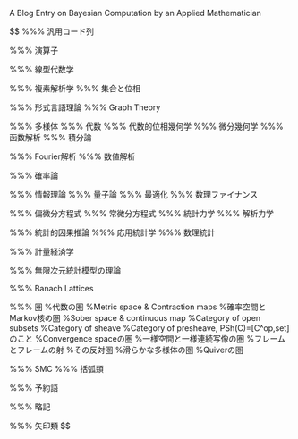 ::: {.hidden}

A Blog Entry on Bayesian Computation by an Applied Mathematician

$$
%%% 汎用コード列
\renewcommand{\P}{\operatorname{P}}\newcommand{\E}{\operatorname{E}}
\newcommand{\R}{\mathbb{R}}\newcommand{\F}{\mathcal{F}}
\newcommand{\abs}[1]{\lvert#1\rvert}\newcommand{\Abs}[1]{\left|#1\right|}\newcommand{\ABs}[1]{\biggl|#1\biggr|}\newcommand{\norm}[1]{\|#1\|}\newcommand{\Norm}[1]{\left\|#1\right\|}\newcommand{\NOrm}[1]{\biggl\|#1\biggr\|}\newcommand{\Brace}[1]{\left\{#1\right\}}\newcommand{\BRace}[1]{\biggl\{#1\biggr\}}\newcommand{\paren}[1]{\left(#1\right)}\newcommand{\Paren}[1]{\biggr(#1\biggl)}\newcommand{\brac}[1]{\langle#1\rangle}\newcommand{\Brac}[1]{\left\langle#1\right\rangle}\newcommand{\BRac}[1]{\biggl\langle#1\biggr\rangle}\newcommand{\bra}[1]{\left\langle#1\right|}\newcommand{\ket}[1]{\left|#1\right\rangle}\newcommand{\Square}[1]{\left[#1\right]}\newcommand{\SQuare}[1]{\biggl[#1\biggr]}

\usepackage[all]{xy}\usepackage{amsmath}\newcommand{\y}{\b{y}}\newcommand{\mi}{\,|\,}\newcommand{\Mark}{\mathrm{Mark}}

%%% 演算子
\DeclareMathOperator{\grad}{\mathrm{grad}}\DeclareMathOperator{\rot}{\mathrm{rot}}\DeclareMathOperator{\divergence}{\mathrm{div}}\DeclareMathOperator{\tr}{tr}\DeclareMathOperator{\Tr}{Tr}\newcommand{\pr}{\mathrm{pr}}
\newcommand{\Map}{\mathrm{Map}}\newcommand{\dom}{\mathrm{Dom}\;}\newcommand{\cod}{\mathrm{Cod}\;}\newcommand{\supp}{\mathrm{supp}\;}


%%% 線型代数学
\newcommand{\vctr}[2]{\begin{pmatrix}#1\\#2\end{pmatrix}}\newcommand{\vctrr}[3]{\begin{pmatrix}#1\\#2\\#3\end{pmatrix}}\newcommand{\mtrx}[4]{\begin{pmatrix}#1&#2\\#3&#4\end{pmatrix}}\newcommand{\smtrx}[4]{\paren{\begin{smallmatrix}#1&#2\\#3&#4\end{smallmatrix}}}\newcommand{\Ker}{\mathrm{Ker}\;}\newcommand{\Coker}{\mathrm{Coker}\;}\newcommand{\Coim}{\mathrm{Coim}\;}\DeclareMathOperator{\rank}{\mathrm{rank}}\newcommand{\lcm}{\mathrm{lcm}}\newcommand{\GL}{\mathrm{GL}}\newcommand{\SL}{\mathrm{SL}}\newcommand{\alt}{\mathrm{alt}}\DeclareMathOperator{\sgn}{sgn}
%%% 複素解析学
\renewcommand{\Re}{\mathrm{Re}\;}\renewcommand{\Im}{\mathrm{Im}\,}\newcommand{\Gal}{\mathrm{Gal}}\newcommand{\PGL}{\mathrm{PGL}}\newcommand{\PSL}{\mathrm{PSL}}\newcommand{\Log}{\mathrm{Log}\,}\newcommand{\Res}{\mathrm{Res}\,}\newcommand{\on}{\mathrm{on}\;}\newcommand{\hatC}{\widehat{\C}}\newcommand{\hatR}{\hat{\R}}\newcommand{\PV}{\mathrm{P.V.}}\newcommand{\diam}{\mathrm{diam}}\newcommand{\Area}{\mathrm{Area}}\newcommand{\Lap}{\Laplace}\newcommand{\f}{\mathbf{f}}\newcommand{\cR}{\mathcal{R}}\newcommand{\const}{\mathrm{const.}}\newcommand{\Om}{\Omega}\newcommand{\Cinf}{C^\infty}\newcommand{\ep}{\epsilon}\newcommand{\dist}{\mathrm{dist}}\newcommand{\opart}{\o{\partial}}\newcommand{\Length}{\mathrm{Length}}
%%% 集合と位相
\newcommand{\cA}{\mathcal{A}}\newcommand{\cO}{\mathcal{O}}\newcommand{\cW}{\mathcal{W}}\renewcommand{\O}{\mathcal{O}}\renewcommand{\S}{\mathcal{S}}\newcommand{\U}{\mathcal{U}}\newcommand{\V}{\mathrm{V}}\newcommand{\N}{\mathbb{N}}\newcommand{\bN}{\mathbb{N}}\newcommand{\C}{\mathrm{C}}\newcommand{\bC}{\mathbb{C}}\newcommand{\Z}{\mathcal{Z}}\newcommand{\Q}{\mathbb{Q}}\newcommand{\bQ}{\mathbb{Q}}\newcommand{\TV}{\mathrm{TV}}\newcommand{\ORD}{\mathrm{ORD}}\newcommand{\Card}{\mathrm{Card}\,}\newcommand{\Top}{\mathrm{Top}}\newcommand{\Disc}{\mathrm{Disc}}\newcommand{\Codisc}{\mathrm{Codisc}}\newcommand{\CoDisc}{\mathrm{CoDisc}}\newcommand{\Ult}{\mathrm{Ult}}\newcommand{\ord}{\mathrm{ord}}\DeclareMathOperator{\maj}{\mathrm{maj}}\newcommand{\bS}{\mathbb{S}}\newcommand{\PConn}{\mathrm{PConn}}

%%% 形式言語理論
\newcommand{\REGEX}{\mathrm{REGEX}}\newcommand{\RE}{\mathbf{RE}}
%%% Graph Theory
\newcommand{\SimpGph}{\mathrm{SimpGph}}\newcommand{\Gph}{\mathrm{Gph}}\newcommand{\mult}{\mathrm{mult}}\newcommand{\inv}{\mathrm{inv}}

%%% 多様体
\newcommand{\Der}{\mathrm{Der}}\newcommand{\osub}{\overset{\mathrm{open}}{\subset}}\newcommand{\osup}{\overset{\mathrm{open}}{\supset}}\newcommand{\al}{\alpha}\newcommand{\K}{\mathbb{K}}\newcommand{\Sp}{\mathrm{Sp}}\newcommand{\g}{\mathfrak{g}}\newcommand{\h}{\mathfrak{h}}\newcommand{\Imm}{\mathrm{Imm}}\newcommand{\Imb}{\mathrm{Imb}}\newcommand{\Gr}{\mathrm{Gr}}
\DeclareMathOperator{\Exp}{Exp}\DeclareMathOperator{\codim}{codim}
%%% 代数
\newcommand{\Ad}{\mathrm{Ad}}\newcommand{\finsupp}{\mathrm{fin\;supp}}\newcommand{\SO}{\mathrm{SO}}\newcommand{\SU}{\mathrm{SU}}\newcommand{\acts}{\curvearrowright}\newcommand{\mono}{\hookrightarrow}\newcommand{\epi}{\twoheadrightarrow}\newcommand{\Stab}{\mathrm{Stab}}\newcommand{\nor}{\mathrm{nor}}\newcommand{\T}{\mathbb{T}}\newcommand{\Aff}{\mathrm{Aff}}\newcommand{\rsub}{\triangleleft}\newcommand{\rsup}{\triangleright}\newcommand{\subgrp}{\overset{\mathrm{subgrp}}{\subset}}\newcommand{\Ext}{\mathrm{Ext}}\newcommand{\sbs}{\subset}\newcommand{\sps}{\supset}\newcommand{\In}{\mathrm{in}\;}\newcommand{\Tor}{\mathrm{Tor}}\newcommand{\p}{\b{p}}\newcommand{\q}{\mathfrak{q}}\newcommand{\m}{\mathfrak{m}}\newcommand{\cS}{\mathcal{S}}\newcommand{\Frac}{\mathrm{Frac}\,}\newcommand{\Spec}{\mathrm{Spec}\,}\newcommand{\bA}{\mathbb{A}}\newcommand{\Sym}{\mathrm{Sym}}\newcommand{\Ann}{\mathrm{Ann}}\newcommand{\Her}{\mathrm{Her}}\newcommand{\Bil}{\mathrm{Bil}}\newcommand{\Ses}{\mathrm{Ses}}\newcommand{\FVS}{\mathrm{FVS}}
%%% 代数的位相幾何学
\newcommand{\Ho}{\mathrm{Ho}}\newcommand{\CW}{\mathrm{CW}}\newcommand{\lc}{\mathrm{lc}}\newcommand{\cg}{\mathrm{cg}}\newcommand{\Fib}{\mathrm{Fib}}\newcommand{\Cyl}{\mathrm{Cyl}}\newcommand{\Ch}{\mathrm{Ch}}
%%% 微分幾何学
\newcommand{\rP}{\mathrm{P}}\newcommand{\rE}{\mathrm{E}}\newcommand{\e}{\b{e}}\renewcommand{\k}{\b{k}}\newcommand{\Christ}[2]{\begin{Bmatrix}#1\\#2\end{Bmatrix}}\renewcommand{\Vec}[1]{\overrightarrow{\mathrm{#1}}}\newcommand{\hen}[1]{\mathrm{#1}}\renewcommand{\b}[1]{\boldsymbol{#1}}

%%% 函数解析
\newcommand{\Inc}{\mathrm{Inc}}\newcommand{\aInc}{\mathrm{aInc}}\newcommand{\HS}{\mathrm{HS}}\newcommand{\loc}{\mathrm{loc}}\newcommand{\Lh}{\mathrm{L.h.}}\newcommand{\Epi}{\mathrm{Epi}}\newcommand{\slim}{\mathrm{slim}}\newcommand{\Ban}{\mathrm{Ban}}\newcommand{\Hilb}{\mathrm{Hilb}}\newcommand{\Ex}{\mathrm{Ex}}\newcommand{\Co}{\mathrm{Co}}\newcommand{\sa}{\mathrm{sa}}\newcommand{\nnorm}[1]{{\left\vert\kern-0.25ex\left\vert\kern-0.25ex\left\vert #1 \right\vert\kern-0.25ex\right\vert\kern-0.25ex\right\vert}}\newcommand{\dvol}{\mathrm{dvol}}\newcommand{\Sconv}{\mathrm{Sconv}}\newcommand{\I}{\mathcal{I}}\newcommand{\nonunital}{\mathrm{nu}}\newcommand{\cpt}{\mathrm{cpt}}\newcommand{\lcpt}{\mathrm{lcpt}}\newcommand{\com}{\mathrm{com}}\newcommand{\Haus}{\mathrm{Haus}}\newcommand{\proper}{\mathrm{proper}}\newcommand{\infinity}{\mathrm{inf}}\newcommand{\TVS}{\mathrm{TVS}}\newcommand{\ess}{\mathrm{ess}}\newcommand{\ext}{\mathrm{ext}}\newcommand{\Index}{\mathrm{Index}\;}\newcommand{\SSR}{\mathrm{SSR}}\newcommand{\vs}{\mathrm{vs.}}\newcommand{\fM}{\mathfrak{M}}\newcommand{\EDM}{\mathrm{EDM}}\newcommand{\Tw}{\mathrm{Tw}}\newcommand{\fC}{\mathfrak{C}}\newcommand{\bn}{\boldsymbol{n}}\newcommand{\br}{\boldsymbol{r}}\newcommand{\Lam}{\Lambda}\newcommand{\lam}{\lambda}\newcommand{\one}{\mathbf{1}}\newcommand{\dae}{\text{-a.e.}}\newcommand{\das}{\text{-a.s.}}\newcommand{\td}{\text{-}}\newcommand{\RM}{\mathrm{RM}}\newcommand{\BV}{\mathrm{BV}}\newcommand{\normal}{\mathrm{normal}}\newcommand{\lub}{\mathrm{lub}\;}\newcommand{\Graph}{\mathrm{Graph}}\newcommand{\Ascent}{\mathrm{Ascent}}\newcommand{\Descent}{\mathrm{Descent}}\newcommand{\BIL}{\mathrm{BIL}}\newcommand{\fL}{\mathfrak{L}}\newcommand{\De}{\Delta}
%%% 積分論
\newcommand{\calA}{\mathcal{A}}\newcommand{\calB}{\mathcal{B}}\newcommand{\D}{\mathcal{D}}\newcommand{\Y}{\mathcal{Y}}\newcommand{\calC}{\mathcal{C}}\renewcommand{\ae}{\mathrm{a.e.}\;}\newcommand{\cZ}{\mathcal{Z}}\newcommand{\fF}{\mathfrak{F}}\newcommand{\fI}{\mathfrak{I}}\newcommand{\rV}{\mathrm{V}}\newcommand{\cE}{\mathcal{E}}\newcommand{\sMap}{\sigma\textrm{-}\mathrm{Map}}\DeclareMathOperator*{\argmax}{arg\,max}\DeclareMathOperator*{\argmin}{arg\,min}\newcommand{\cC}{\mathcal{C}}\newcommand{\comp}{\complement}\newcommand{\J}{\mathcal{J}}\newcommand{\sumN}[1]{\sum_{#1\in\N}}\newcommand{\cupN}[1]{\cup_{#1\in\N}}\newcommand{\capN}[1]{\cap_{#1\in\N}}\newcommand{\Sum}[1]{\sum_{#1=1}^\infty}\newcommand{\sumn}{\sum_{n=1}^\infty}\newcommand{\summ}{\sum_{m=1}^\infty}\newcommand{\sumk}{\sum_{k=1}^\infty}\newcommand{\sumi}{\sum_{i=1}^\infty}\newcommand{\sumj}{\sum_{j=1}^\infty}\newcommand{\cupn}{\cup_{n=1}^\infty}\newcommand{\capn}{\cap_{n=1}^\infty}\newcommand{\cupk}{\cup_{k=1}^\infty}\newcommand{\cupi}{\cup_{i=1}^\infty}\newcommand{\cupj}{\cup_{j=1}^\infty}\newcommand{\limn}{\lim_{n\to\infty}}\renewcommand{\L}{\mathcal{L}}\newcommand{\cL}{\mathcal{L}}\newcommand{\Cl}{\mathrm{Cl}}\newcommand{\cN}{\mathcal{N}}\newcommand{\Ae}{\textrm{-a.e.}\;}\newcommand{\csub}{\overset{\textrm{closed}}{\subset}}\newcommand{\csup}{\overset{\textrm{closed}}{\supset}}\newcommand{\wB}{\wt{B}}\newcommand{\cG}{\mathcal{G}}\newcommand{\Lip}{\mathrm{Lip}}\DeclareMathOperator{\Dom}{\mathrm{Dom}}\newcommand{\AC}{\mathrm{AC}}\newcommand{\Mol}{\mathrm{Mol}}
%%% Fourier解析
\newcommand{\Pe}{\mathrm{Pe}}\newcommand{\wR}{\wh{\mathbb{\R}}}\newcommand*{\Laplace}{\mathop{}\!\mathbin\bigtriangleup}\newcommand*{\DAlambert}{\mathop{}\!\mathbin\Box}\newcommand{\bT}{\mathbb{T}}\newcommand{\dx}{\dslash x}\newcommand{\dt}{\dslash t}\newcommand{\ds}{\dslash s}
%%% 数値解析
\newcommand{\round}{\mathrm{round}}\newcommand{\cond}{\mathrm{cond}}\newcommand{\diag}{\mathrm{diag}}
\newcommand{\Adj}{\mathrm{Adj}}\newcommand{\Pf}{\mathrm{Pf}}\newcommand{\Sg}{\mathrm{Sg}}

%%% 確率論
\newcommand{\aseq}{\overset{\text{a.s.}}{=}}\newcommand{\deq}{\overset{\text{d}}{=}}\newcommand{\cV}{\mathcal{V}}\newcommand{\FM}{\mathrm{FM}}\newcommand{\KR}{\mathrm{KR}}\newcommand{\rba}{\mathrm{rba}}\newcommand{\rca}{\mathrm{rca}}\newcommand{\Prob}{\mathrm{Prob}}\newcommand{\X}{\mathcal{X}}\newcommand{\Meas}{\mathrm{Meas}}\newcommand{\as}{\;\text{a.s.}}\newcommand{\io}{\;\mathrm{i.o.}}\newcommand{\fe}{\;\text{f.e.}}\newcommand{\bF}{\mathbb{F}}\newcommand{\W}{\mathcal{W}}\newcommand{\Pois}{\mathrm{Pois}}\newcommand{\iid}{\text{i.i.d.}}\newcommand{\wconv}{\rightsquigarrow}\newcommand{\Var}{\mathrm{Var}}\newcommand{\xrightarrown}{\xrightarrow{n\to\infty}}\newcommand{\au}{\mathrm{au}}\newcommand{\cT}{\mathcal{T}}\newcommand{\wto}{\overset{\text{w}}{\to}}\newcommand{\dto}{\overset{\text{d}}{\to}}\newcommand{\sto}{\overset{\text{s}}{\to}}\newcommand{\pto}{\overset{\text{p}}{\to}}\newcommand{\mto}{\overset{\text{m}}{\to}}\newcommand{\vto}{\overset{v}{\to}}\newcommand{\Cont}{\mathrm{Cont}}\newcommand{\stably}{\mathrm{stably}}\newcommand{\Np}{\mathbb{N}^+}\newcommand{\oM}{\overline{\mathcal{M}}}\newcommand{\fP}{\mathfrak{P}}\newcommand{\sign}{\mathrm{sign}}
\DeclareMathOperator{\Ent}{Ent}\DeclareMathOperator{\Polya}{Polya}\newcommand{\Borel}{\mathrm{Borel}}\newcommand{\Mid}{\,|\,}\newcommand{\middleMid}{\;\middle|\;}\DeclareMathOperator{\LR}{LR}\newcommand{\CP}{\mathrm{CP}}\newcommand{\bD}{\mathbb{D}}\newcommand{\bL}{\mathbb{L}}\newcommand{\fW}{\mathfrak{W}}\newcommand{\DL}{\mathcal{D}\mathcal{L}}\renewcommand{\r}[1]{\mathrm{#1}}\newcommand{\rC}{\mathrm{C}}\newcommand{\qqquad}{\qquad\quad}
%%% 情報理論
\newcommand{\bit}{\mathrm{bit}}\DeclareMathOperator{\sinc}{sinc}
%%% 量子論
\newcommand{\err}{\mathrm{err}}
%%% 最適化
\newcommand{\varparallel}{\mathbin{\!/\mkern-5mu/\!}}\DeclareMathOperator{\minimize}{minimize}\DeclareMathOperator{\subjectto}{subject to}\newcommand{\Ri}{\mathrm{Ri}}\newcommand{\Cone}{\mathrm{Cone}}\newcommand{\Int}{\mathrm{Int}}
%%% 数理ファイナンス
\newcommand{\pre}{\mathrm{pre}}\newcommand{\om}{\omega}

%%% 偏微分方程式
\DeclareMathOperator{\div}{div}
\newcommand{\del}{\partial}
\newcommand{\LHS}{\mathrm{LHS}}\newcommand{\RHS}{\mathrm{RHS}}\newcommand{\bnu}{\boldsymbol{\nu}}\newcommand{\interior}{\mathrm{in}\;}\newcommand{\SH}{\mathrm{SH}}\renewcommand{\v}{\boldsymbol{\nu}}\newcommand{\n}{\mathbf{n}}\newcommand{\ssub}{\Subset}\newcommand{\curl}{\mathrm{curl}}
%%% 常微分方程式
\newcommand{\Ei}{\mathrm{Ei}}\newcommand{\sn}{\mathrm{sn}}\newcommand{\wgamma}{\widetilde{\gamma}}
%%% 統計力学
\newcommand{\Ens}{\mathrm{Ens}}
%%% 解析力学
\newcommand{\cl}{\mathrm{cl}}\newcommand{\x}{\boldsymbol{x}}

%%% 統計的因果推論
\newcommand{\Do}{\mathrm{Do}}\newcommand{\IV}{\mathrm{IV}}
%%% 応用統計学
\DeclareMathOperator{\pl}{pl}\newcommand{\AIC}{\mathrm{AIC}}\newcommand{\mrl}{\mathrm{mrl}}\newcommand{\dotx}{\dot{x}}\newcommand{\UMV}{\mathrm{UMV}}\newcommand{\BLU}{\mathrm{BLU}}
%%% 数理統計
\DeclareMathOperator{\arctanh}{arctanh}\newcommand{\comb}[2]{\begin{pmatrix}#1\\#2\end{pmatrix}}\newcommand{\bP}{\mathbb{P}}\newcommand{\compsub}{\overset{\textrm{cpt}}{\subset}}\newcommand{\lip}{\textrm{lip}}\newcommand{\BL}{\mathrm{BL}}\newcommand{\G}{\mathbb{G}}\newcommand{\NB}{\mathrm{NB}}\newcommand{\oR}{\ov{\R}}\newcommand{\liminfn}{\liminf_{n\to\infty}}\newcommand{\limsupn}{\limsup_{n\to\infty}}\newcommand{\esssup}{\mathrm{ess.sup}}\newcommand{\asto}{\xrightarrow{\as}}\newcommand{\Cov}{\mathrm{Cov}}\newcommand{\cQ}{\mathcal{Q}}\newcommand{\VC}{\mathrm{VC}}\newcommand{\mb}{\mathrm{mb}}\newcommand{\Avar}{\mathrm{Avar}}\newcommand{\bB}{\mathbb{B}}\newcommand{\bW}{\mathbb{W}}\newcommand{\sd}{\mathrm{sd}}\newcommand{\w}[1]{\widehat{#1}}\newcommand{\bZ}{\mathbb{Z}}\newcommand{\Bernoulli}{\mathrm{Ber}}\newcommand{\Ber}{\mathrm{Ber}}\newcommand{\Mult}{\mathrm{Mult}}\newcommand{\BPois}{\mathrm{BPois}}\newcommand{\fraks}{\mathfrak{s}}\newcommand{\frakk}{\mathfrak{k}}\newcommand{\IF}{\mathrm{IF}}\newcommand{\bX}{\boldsymbol{X}}\newcommand{\bx}{\boldsymbol{x}}\newcommand{\indep}{\perp\!\!\!\perp}\newcommand{\IG}{\mathrm{IG}}\newcommand{\Levy}{\mathrm{Levy}}\newcommand{\MP}{\mathrm{MP}}\newcommand{\Hermite}{\mathrm{Hermite}}\newcommand{\Skellam}{\mathrm{Skellam}}\newcommand{\Dirichlet}{\mathrm{Dirichlet}}\newcommand{\Beta}{\mathrm{Beta}}\newcommand{\bE}{\mathbb{E}}\newcommand{\bG}{\mathbb{G}}\newcommand{\MISE}{\mathrm{MISE}}\newcommand{\logit}{\mathtt{logit}}\newcommand{\expit}{\mathtt{expit}}\newcommand{\cK}{\mathcal{K}}\newcommand{\dl}{\dot{l}}\newcommand{\dotp}{\dot{p}}\newcommand{\wl}{\wt{l}}\newcommand{\Gauss}{\mathrm{Gauss}}\newcommand{\fA}{\mathfrak{A}}\newcommand{\under}{\mathrm{under}\;}\newcommand{\whtheta}{\wh{\theta}}\newcommand{\Em}{\mathrm{Em}}\newcommand{\ztheta}{{\theta_0}}
\newcommand{\rO}{\mathrm{O}}\newcommand{\Bin}{\mathrm{Bin}}\newcommand{\rW}{\mathrm{W}}\newcommand{\rG}{\mathrm{G}}\newcommand{\rB}{\mathrm{B}}\newcommand{\rN}{\mathrm{N}}\newcommand{\rU}{\mathrm{U}}\newcommand{\HG}{\mathrm{HG}}\newcommand{\GAMMA}{\mathrm{Gamma}}\newcommand{\Cauchy}{\mathrm{Cauchy}}\newcommand{\rt}{\mathrm{t}}\newcommand{\rF}{\mathrm{F}}
\DeclareMathOperator{\erf}{erf}
%%% 計量経済学
\newcommand{\FE}{\mathrm{FE}}\newcommand{\bV}{\boldsymbol{V}}\newcommand{\GLS}{\mathrm{GLS}}\newcommand{\be}{\boldsymbol{e}}\newcommand{\POOL}{\mathrm{POOL}}\newcommand{\GMM}{\mathrm{GMM}}\newcommand{\MM}{\mathrm{MM}}\newcommand{\SSIV}{\mathrm{SSIV}}\newcommand{\JIV}{\mathrm{JIV}}\newcommand{\AR}{\mathrm{AR}}\newcommand{\ILS}{\mathrm{ILS}}\newcommand{\SLS}{\mathrm{SLS}}\newcommand{\LIML}{\mathrm{LIML}}

%%% 無限次元統計模型の理論
\newcommand{\Rad}{\mathrm{Rad}}\newcommand{\bY}{\boldsymbol{Y}}\newcommand{\pone}{{(1)}}\newcommand{\ptwo}{{(2)}}\newcommand{\ps}[1]{{(#1)}}\newcommand{\fsub}{\overset{\text{finite}}{\subset}}
%%% Banach Lattices
\newcommand{\Slv}{\mathrm{Slv}}\newcommand{\Hypo}{\mathrm{Hypo}}\newcommand{\CL}{\mathrm{CL}}\DeclareMathOperator{\ba}{ba}\DeclareMathOperator{\ca}{ca}

%%% 圏
\newcommand{\varlim}{\varprojlim}\newcommand{\Hom}{\mathrm{Hom}}\newcommand{\Iso}{\mathrm{Iso}}\newcommand{\Mor}{\mathrm{Mor}}\newcommand{\Isom}{\mathrm{Isom}}\newcommand{\Aut}{\mathrm{Aut}}\newcommand{\End}{\mathrm{End}}\newcommand{\op}{\mathrm{op}}\newcommand{\ev}{\mathrm{ev}}\newcommand{\Ob}{\mathrm{Ob}}\newcommand{\Ar}{\mathrm{Ar}}\newcommand{\Arr}{\mathrm{Arr}}\newcommand{\Set}{\mathrm{Set}}\newcommand{\Grp}{\mathrm{Grp}}\newcommand{\Cat}{\mathrm{Cat}}\newcommand{\Mon}{\mathrm{Mon}}\newcommand{\Ring}{\mathrm{Ring}}\newcommand{\CRing}{\mathrm{CRing}}\newcommand{\Ab}{\mathrm{Ab}}\newcommand{\Pos}{\mathrm{Pos}}\newcommand{\Vect}{\mathrm{Vect}}\newcommand{\FinVect}{\mathrm{FinVect}}\newcommand{\FinSet}{\mathrm{FinSet}}\newcommand{\FinMeas}{\mathrm{FinMeas}}\newcommand{\OmegaAlg}{\Omega\text{-}\mathrm{Alg}}\newcommand{\OmegaEAlg}{(\Omega,E)\text{-}\mathrm{Alg}}\newcommand{\Fun}{\mathrm{Fun}}\newcommand{\Func}{\mathrm{Func}}\newcommand{\Alg}{\mathrm{Alg}} %代数の圏
\newcommand{\Met}{\mathrm{Met}} %Metric space & Contraction maps
\newcommand{\Stoch}{\mathrm{Stoch}}\newcommand{\FinStoch}{\mathrm{FinStoch}}\newcommand{\Copy}{\mathrm{copy}}\newcommand{\Delete}{\mathrm{delete}} %確率空間とMarkov核の圏
\newcommand{\Bool}{\mathrm{Bool}}\newcommand{\CABool}{\mathrm{CABool}}\newcommand{\CompBoolAlg}{\mathrm{CompBoolAlg}}\newcommand{\BoolAlg}{\mathrm{BoolAlg}}\newcommand{\BoolRng}{\mathrm{BoolRng}}\newcommand{\HeytAlg}{\mathrm{HeytAlg}}\newcommand{\CompHeytAlg}{\mathrm{CompHeytAlg}}\newcommand{\Lat}{\mathrm{Lat}}\newcommand{\CompLat}{\mathrm{CompLat}}\newcommand{\SemiLat}{\mathrm{SemiLat}}\newcommand{\Stone}{\mathrm{Stone}}\newcommand{\Mfd}{\mathrm{Mfd}}\newcommand{\LieAlg}{\mathrm{LieAlg}}
\newcommand{\Sob}{\mathrm{Sob}} %Sober space & continuous map
\newcommand{\Op}{\mathrm{Op}} %Category of open subsets
\newcommand{\Sh}{\mathrm{Sh}} %Category of sheave
\newcommand{\PSh}{\mathrm{PSh}} %Category of presheave, PSh(C)=[C^op,set]のこと
\DeclareMathOperator{\Conv}{Conv} %Convergence spaceの圏
\newcommand{\Unif}{\mathrm{Unif}} %一様空間と一様連続写像の圏
\newcommand{\Frm}{\mathrm{Frm}} %フレームとフレームの射
\newcommand{\Locale}{\mathrm{Locale}} %その反対圏
\newcommand{\Diff}{\mathrm{Diff}} %滑らかな多様体の圏
\newcommand{\Quiv}{\mathrm{Quiv}} %Quiverの圏
\newcommand{\B}{\mathcal{B}}\newcommand{\cB}{\mathcal{B}}\newcommand{\Span}{\mathrm{Span}}\newcommand{\Corr}{\mathrm{Corr}}\newcommand{\Decat}{\mathrm{Decat}}\newcommand{\Rep}{\mathrm{Rep}}\newcommand{\Grpd}{\mathrm{Grpd}}\newcommand{\sSet}{\mathrm{sSet}}\newcommand{\Mod}{\mathrm{Mod}}\newcommand{\SmoothMnf}{\mathrm{SmoothMnf}}\newcommand{\coker}{\mathrm{coker}}\newcommand{\Ord}{\mathrm{Ord}}\newcommand{\eq}{\mathrm{eq}}\newcommand{\coeq}{\mathrm{coeq}}\newcommand{\act}{\mathrm{act}}

%%% SMC
\newcommand{\apf}{\mathrm{apf}}\newcommand{\opt}{\mathrm{opt}}\newcommand{\IS}{\mathrm{IS}}\newcommand{\IR}{\mathrm{IR}}\newcommand{\iidsim}{\overset{\text{iid}}{\sim}}\DeclareMathOperator{\KL}{KL}\DeclareMathOperator{\JS}{JS}\DeclareMathOperator{\ESS}{ESS}\DeclareMathOperator{\MSE}{MSE}\newcommand{\propt}{\,\propto\,}\newcommand{\bM}{\mathbb{M}}\newcommand{\cX}{\mathcal{X}}\newcommand{\cY}{\mathcal{Y}}\newcommand{\cP}{\mathcal{P}}\newcommand{\ola}[1]{\overleftarrow{#1}}

%%% 括弧類
\newcommand{\ov}[1]{\overline{#1}}\newcommand{\un}[1]{\underline{#1}}\newcommand{\wt}[1]{\widetilde{#1}}\newcommand{\wh}[1]{\widehat{#1}}
\newcommand{\pp}[2]{\frac{\partial #1}{\partial #2}}\newcommand{\ppp}[3]{\frac{\partial #1}{\partial #2\partial #3}}\newcommand{\dd}[2]{\frac{d #1}{d #2}}
\newcommand{\floor}[1]{\lfloor#1\rfloor}\newcommand{\Floor}[1]{\left\lfloor#1\right\rfloor}\newcommand{\ceil}[1]{\lceil#1\rceil}
\newcommand{\ocinterval}[1]{(#1]}\newcommand{\cointerval}[1]{[#1)}\newcommand{\COinterval}[1]{\left[#1\right)}

%%% 予約語
\renewcommand{\iff}{\;\mathrm{iff}\;}
\newcommand{\False}{\mathrm{False}}\newcommand{\True}{\mathrm{True}}
\newcommand{\otherwise}{\mathrm{otherwise}}
\newcommand{\suchthat}{\;\mathrm{s.t.}\;}

%%% 略記
\newcommand{\cM}{\mathcal{M}}\newcommand{\M}{\mathbb{M}}\newcommand{\cF}{\mathcal{F}}\newcommand{\cD}{\mathcal{D}}\newcommand{\fX}{\mathfrak{X}}\newcommand{\fY}{\mathfrak{Y}}\newcommand{\fZ}{\mathfrak{Z}}\renewcommand{\H}{\mathcal{H}}\newcommand{\cH}{\mathcal{H}}\newcommand{\fH}{\mathfrak{H}}\newcommand{\bH}{\mathbb{H}}\newcommand{\id}{\mathrm{id}}\newcommand{\A}{\mathcal{A}}
\newcommand{\lmd}{\lambda}
\newcommand{\Lmd}{\Lambda}
\newcommand{\cI}{\mathcal{I}}

%%% 矢印類
\newcommand{\iso}{\overset{\sim}{\to}}
\newcommand{\Lrarrow}{\;\;\Leftrightarrow\;\;}
$$
:::